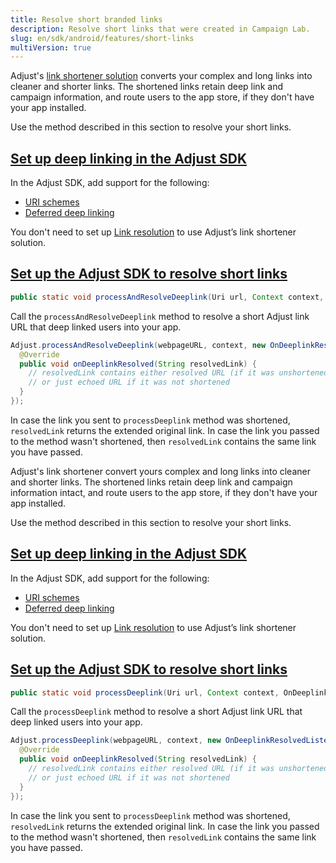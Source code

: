 ```yaml
---
title: Resolve short branded links
description: Resolve short links that were created in Campaign Lab.
slug: en/sdk/android/features/short-links
multiVersion: true
---
```


<SdkVersion version="v5">

Adjust's [link shortener solution](https://help.adjust.com/en/article/short-branded-links) converts your complex and long links into cleaner and shorter links. The shortened links retain deep link and campaign information, and route users to the app store, if they don't have your app installed.

Use the method described in this section to resolve your short links.

## [Set up deep linking in the Adjust SDK](set-up-deep-linking-in-the-adjust-sdk)

In the Adjust SDK, add support for the following:

-  [URI schemes](/en/sdk/android/features/deep-links)
-  [Deferred deep linking](/en/sdk/android/features/deep-links#deferred-deep-linking)

<Callout type="note">

You don't need to set up [Link resolution](/en/sdk/android/features/deep-links#link-resolution) to use Adjust’s link shortener solution.

</Callout>

## [Set up the Adjust SDK to resolve short links](set-up-the-adjust-sdk-to-resolve-short-links)

<CodeBlock title="Method signature">

```java
public static void processAndResolveDeeplink(Uri url, Context context, OnDeeplinkResolvedListener callback)
```

</CodeBlock>

Call the `processAndResolveDeeplink` method to resolve a short Adjust link URL that deep linked users into your app.

```java
Adjust.processAndResolveDeeplink(webpageURL, context, new OnDeeplinkResolvedListener() {
  @Override
  public void onDeeplinkResolved(String resolvedLink) {
    // resolvedLink contains either resolved URL (if it was unshortened)
    // or just echoed URL if it was not shortened
  }
});
```

In case the link you sent to `processDeeplink` method was shortened, `resolvedLink` returns the extended original link. In case the link you passed to the method wasn't shortened, then `resolvedLink` contains the same link you have passed.

</SdkVersion>

<SdkVersion version="v4">

Adjust's link shortener convert yours complex and long links into cleaner and shorter links. The shortened links retain deep link and campaign information intact, and route users to the app store, if they don't have your app installed.

Use the method described in this section to resolve your short links.

## [Set up deep linking in the Adjust SDK](set-up-deep-linking-in-the-adjust-sdk)

In the Adjust SDK, add support for the following:

-  [URI schemes](/en/sdk/android/features/deep-links)
-  [Deferred deep linking](/en/sdk/android/features/deep-links#deferred-deep-linking)

<Callout type="note">

You don't need to set up [Link resolution](/en/sdk/android/features/deep-links#link-resolution) to use Adjust’s link shortener solution.

</Callout>

## [Set up the Adjust SDK to resolve short links](set-up-the-adjust-sdk-to-resolve-short-links)

<CodeBlock title="Method signature">

```java
public static void processDeeplink(Uri url, Context context, OnDeeplinkResolvedListener callback)
```

</CodeBlock>

Call the `processDeeplink` method to resolve a short Adjust link URL that deep linked users into your app.

```java
Adjust.processDeeplink(webpageURL, context, new OnDeeplinkResolvedListener() {
  @Override
  public void onDeeplinkResolved(String resolvedLink) {
    // resolvedLink contains either resolved URL (if it was unshortened)
    // or just echoed URL if it was not shortened
  }
});
```

In case the link you sent to `processDeeplink` method was shortened, `resolvedLink` returns the extended original link. In case the link you passed to the method wasn't shortened, then `resolvedLink` contains the same link you have passed.

</SdkVersion>
